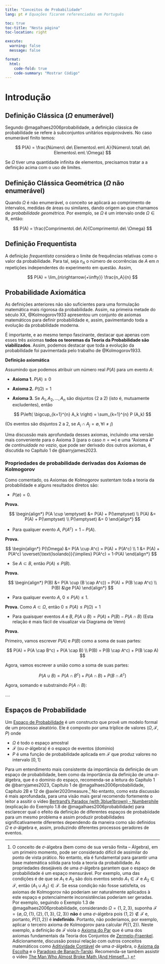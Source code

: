 ```yaml
---
title: "Conceitos de Probabilidade"
lang: pt # Equações ficarem referenciadas em Português

toc: true
toc-title: "Nesta página"
toc-location: right

execute: 
  warning: false
  message: false

format:
  html:
    code-fold: true
    code-summary: "Mostrar Código"
---
```


# Introdução

## Definição Clássica ($\Omega$ enumerável)

Segundo @magalhaes2006probabilidade, a definição clássica de probabilidade se refere à subconjuntos unitários equiprováveis. No caso enumerável finito temos:

$$
P(A) = \frac{Número\ de\ Elementos\ em\ A}{Número\ total\ de\ Elementos\ em\ \Omega}
$$

Se $\Omega$ tiver uma quantidade infinita de elementos, precisamos tratar a a definição acima com o uso de limites.

## Definição Clássica Geométrica ($\Omega$ não enumerável)

Quando $\Omega$ é não enumerável, o conceito se aplicará ao comprimento de intervalos, medidas de áreas ou similares, dando origem ao que chamamos de *probabilidade geométrica*. Por exemplo, se $\Omega$ é um intervalo onde $\Omega \in \mathbb{R}$, então:

$$
P(A) = \frac{Comprimento\ de\ A}{Comprimento\ de\ \Omega}
$$



## Definição Frequentista

A definição *frequentista* considera o limite de frequências relativas como o valor da probabilidade. Para tal, seja $n_{A}$ o número de ocorrências de $A$ em $n$ repetições independentes do experimento em questão. Assim,

$$
P(A) = \lim_{n\rightarrow{+\infty}} \frac{n_A}{n}
$$


## Probabilidade Axiomática

As definições anteriores não são suficientes para uma formulação matemática mais rigorosa da probabilidade. Assim, na primeira metade do século XX, @Kolmogorov1933 apresentou um conjunto de axiomas matemáticos para definir probabilidade e, assim, pavimentando toda a evolução da probabilidade moderna.

É importante, e ao mesmo tempo fascinante, destacar que apenas com esses três axiomas **todos os teoremas da Teoria da Probabilidade são viabilizados**. Assim, podemos destacar que toda a evolução da probabilidade foi pavimentada pelo trabalho de @Kolmogorov1933.

**Definição axiomática**

Assumindo que podemos atribuir um número real $P(A)$ para um evento $A$:

- **Axioma 1.** $P(A) \ge 0$

- **Axioma 2.** $P(\Omega) = 1$

- **Axioma 3.** Se $A_1, A_2, ..., A_n$ são disjuntos (2 a 2) (isto é, mutuamente excludentes), então

$$
P\left( \bigcup_{k=1}^{n} A_k \right) = \sum_{k=1}^{n} P (A_k) 
$$

(Os eventos são disjuntos 2 a 2, se $A_i \cap A_j = \emptyset, \forall i \ne j$)

Uma discussão mais aprofundada desses axiomas, incluindo uma versão mais conveniente para o Axioma 3 (para o caso $n = \infty$) e uma "Axioma 4" de *continuidade no vazio*, que pode ser derivado dos outros axiomas, é discutida no Capítulo 1 de @barryjames2023.


### Propriedades de probabilidade derivadas dos Axiomas de Kolmogorov

Como comentado, os Axiomas de Kolmogorov sustentam toda a teoria da probabilidade e alguns resultados diretos são:

- $P(\emptyset) = 0$.

**Prova.** 

$$
\begin{align*}
P(A \cup \emptyset) &= P(A) + P(\emptyset) \\
P(A) &= P(A) + P(\emptyset) \\
P(\emptyset) &= 0
\end{align*}
$$

- Para qualquer evento $A$, $P(A^c) = 1-P(A)$.

**Prova.** 

$$
\begin{align*}
P(\Omega) &= P(A \cup A^c) = P(A) + P(A^c) \\
1 &= P(A) + P(A^c) \overset{\text{Isolando}}{\implies} P(A^c) = 1-P(A)
\end{align*}
$$

- Se $A \subset B$, então $P(A) \le P(B)$.

**Prova.** 

$$
\begin{align*}
P(B) &= P(A \cup (B \cap A^c)) = P(A) + P(B \cap A^c) \\
P(B) &\ge P(A)
\end{align*}
$$


- Para qualquer evento $A$, $0 \le P(A) \le 1$.

**Prova.** Como $A \subset \Omega$, então $0 \le P(A) \le P(\Omega) = 1$

- Para quaisquer eventos $A$ e $B$, $P(A \cup B) = P(A) + P(B) - P(A \cap B)$ (Esta relação é mais fácil de visualizar via Diagrama de Venn)

**Prova.** 

Primeiro, vamos escrever $P(A)$ e $P(B)$ como a soma de suas partes:

$$
P(A) = P(A \cap B^c) + P(A \cap B) \\
P(B) = P(B \cap A^c) + P(B \cap A)
$$

Agora, vamos escrever a união como a soma de suas partes:

$$
P(A \cup B) = P(A \cap B^c) + P(A \cap B) + P(B \cap A^c) 
$$

Agora, somando e substraindo $P(A \cap B)$:

....


## Espaços de Probabilidade

Um [Espaço de Probabilidade](https://en.wikipedia.org/wiki/Probability_space) é um constructo que provê um modelo formal de um processo aleatório. Ele é composto por uma tríplice de valores $(\Omega, \mathcal{F}, P)$ onde

- $\Omega$ é todo o espaço amostral
- $\mathcal{F}$ (ou $\sigma$-álgebra) é o espaço de eventos (domínio)
- $P$ é uma função de probabilidade aplicada em $\mathcal{F}$ que produz valores no intervalo $[0,1]$

Para um entendimento mais consistente da importância da definição de um espaço de probabilidade, bem como da importância da definição de uma $\sigma$-álgebra, que é o domínio do espaço, recomenda-se a leitura do Capítulo 1 de @barryjames2023, Capítulo 1 de @magalhaes2006probabilidade, Capítulo 2B e 12 de @axler2020measure.^[O conceito de $\sigma$-álgebra (bem como de sua versão finita – Álgebra), em um primeiro momento, pode ser considerado difícil de assimilar do ponto de vista prático. No entanto, ela é fundamental para garantir uma base matemática sólida para toda a teoria da probabilidade. As propriedades desejáveis de uma $\sigma$-álgebra garantem que o espaço de probabilidade é um espaço mensurável. Por exemplo, uma das condições é de que se $A_1$ e $A_2$ são dois eventos sendo $A_1 \in \mathcal{F}$ e $A_2 \in \mathcal{F}$, então $(A_1 \cup A_2) \in \mathcal{F}$. Se essa condição não fosse satisfeita, os axiomas de Kolmogorov não poderiam ser naturalmente aplicados à este espaço e potencialmente inconsistências poderiam ser geradas. Por exemplo, seguindo o Exemplo 1.3 de @magalhaes2006probabilidade, considerando $\Omega = \{1, 2, 3\}$, suponha $\mathcal{F} = \{ \emptyset, \Omega, \{1\}, \{2\}, \{1,3\}, \{2,3\} \}$ **não** é uma $\sigma$-álgebra pois $\{1, 2\} \notin \mathcal{F}$ e, portanto, $P(\{1, 2\})$ é **indefinido**. Portanto, não poderíamos, por exemplo, aplicar o terceiro axioma de Kolmogorov para calcular $P(\{1, 2\})$. Neste exemplo, a definição de $\mathcal{F}$ viola o [Axioma do Par](https://en.wikipedia.org/wiki/Axiom_of_pairing) que é uma dos axiomas fundamentais da Teoria dos Conjuntos de [Zermelo–Fraenkel](https://en.wikipedia.org/wiki/Zermelo%E2%80%93Fraenkel_set_theory). Adicionamente, discussão possui relação com outros conceitos matemáticos como [Aditividade Contável](https://en.wikipedia.org/wiki/Sigma-additive_set_function) de uma $\sigma$-álgebra, o [Axioma da Escolha](https://pt.wikipedia.org/wiki/Axioma_da_escolha) e o [Paradoxo de Banach-Tarski](https://en.wikipedia.org/wiki/Banach%E2%80%93Tarski_paradox). Recomenda-se também assistir o vídeo [The Man Who Almost Broke Math (And Himself...)](https://www.youtube.com/watch?v=_cr46G2K5Fo&t=1178s).] No entanto, como esta discussão é mais aprofundada, para uma visão mais geral recomendo fortemente o leitor a assitir o vídeo [Bertrand's Paradox (with 3blue1brown) - Numberphile](https://www.youtube.com/watch?v=mZBwsm6B280) (explicação do Exemplo 1.8 de @magalhaes2006probabilidade) para esclarecer qual o efeito da definição de diferentes espaços de probabiidade para um mesmo problema e assim produzir probabilidades significativamente diferentes dependendo da maneira como são definidos $\Omega$ e $\sigma$-álgebra e, assim, produzindo diferentes processos geradores de eventos.


